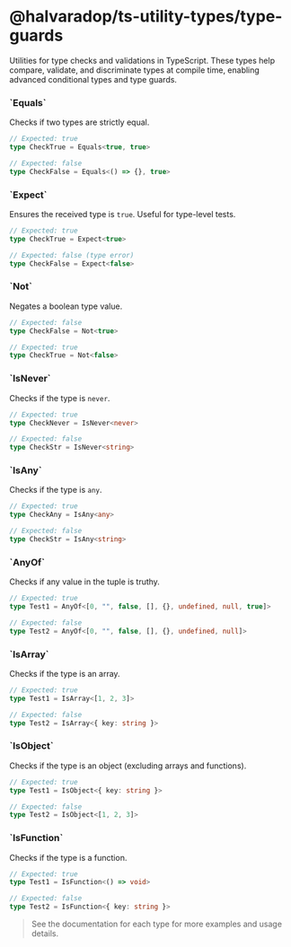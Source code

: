 # @halvaradop/ts-utility-types/type-guards

Utilities for type checks and validations in TypeScript. These types help compare, validate, and discriminate types at compile time, enabling advanced conditional types and type guards.

<h3 id="equals">`Equals<X, Y>`</h3>

Checks if two types are strictly equal.

```ts
// Expected: true
type CheckTrue = Equals<true, true>

// Expected: false
type CheckFalse = Equals<() => {}, true>
```

<h3 id="expect">`Expect<T extends true>`</h3>

Ensures the received type is `true`. Useful for type-level tests.

```ts
// Expected: true
type CheckTrue = Expect<true>

// Expected: false (type error)
type CheckFalse = Expect<false>
```

<h3 id="not">`Not<T extends boolean>`</h3>

Negates a boolean type value.

```ts
// Expected: false
type CheckFalse = Not<true>

// Expected: true
type CheckTrue = Not<false>
```

<h3 id="is-never">`IsNever<T>`</h3>

Checks if the type is `never`.

```ts
// Expected: true
type CheckNever = IsNever<never>

// Expected: false
type CheckStr = IsNever<string>
```

<h3 id="is-any">`IsAny<T>`</h3>

Checks if the type is `any`.

```ts
// Expected: true
type CheckAny = IsAny<any>

// Expected: false
type CheckStr = IsAny<string>
```

<h3 id="any-of">`AnyOf<T extends readonly any[]>`</h3>

Checks if any value in the tuple is truthy.

```ts
// Expected: true
type Test1 = AnyOf<[0, "", false, [], {}, undefined, null, true]>

// Expected: false
type Test2 = AnyOf<[0, "", false, [], {}, undefined, null]>
```

<h3 id="is-array">`IsArray<T>`</h3>

Checks if the type is an array.

```ts
// Expected: true
type Test1 = IsArray<[1, 2, 3]>

// Expected: false
type Test2 = IsArray<{ key: string }>
```

<h3 id="is-object">`IsObject<T>`</h3>

Checks if the type is an object (excluding arrays and functions).

```ts
// Expected: true
type Test1 = IsObject<{ key: string }>

// Expected: false
type Test2 = IsObject<[1, 2, 3]>
```

<h3 id="is-function">`IsFunction<T>`</h3>

Checks if the type is a function.

```ts
// Expected: true
type Test1 = IsFunction<() => void>

// Expected: false
type Test2 = IsFunction<{ key: string }>
```

> See the documentation for each type for more examples and usage details.
